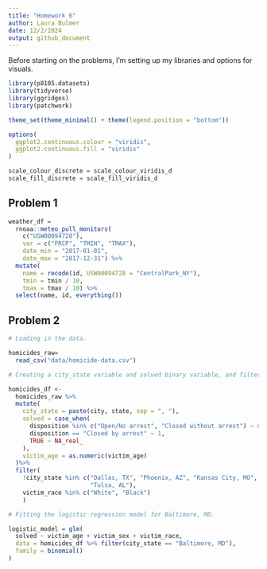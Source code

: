```yaml
---
title: "Homework 6"
author: Laura Bulmer
date: 12/2/2024
output: github_document
---
```


Before starting on the problems, I'm setting up my libraries and options for visuals. 

```r
library(p8105.datasets)
library(tidyverse)
library(ggridges)
library(patchwork)

theme_set(theme_minimal() + theme(legend.position = "bottom"))

options(
  ggplot2.continuous.colour = "viridis",
  ggplot2.continuous.fill = "viridis"
)

scale_colour_discrete = scale_colour_viridis_d
scale_fill_discrete = scale_fill_viridis_d
```

## Problem 1 

```r
weather_df = 
  rnoaa::meteo_pull_monitors(
    c("USW00094728"),
    var = c("PRCP", "TMIN", "TMAX"), 
    date_min = "2017-01-01",
    date_max = "2017-12-31") %>%
  mutate(
    name = recode(id, USW00094728 = "CentralPark_NY"),
    tmin = tmin / 10,
    tmax = tmax / 10) %>%
  select(name, id, everything())
```

## Problem 2

```r
# Loading in the data. 

homicides_raw= 
  read_csv("data/homicide-data.csv")

# Creating a city_state variable and solved binary variable, and filtering.

homicides_df <- 
  homicides_raw %>%
  mutate(
    city_state = paste(city, state, sep = ", "),
    solved = case_when(
      disposition %in% c("Open/No arrest", "Closed without arrest") ~ 0,
      disposition == "Closed by arrest" ~ 1,
      TRUE ~ NA_real_
    ),
    victim_age = as.numeric(victim_age)
  )%>%
  filter(
    !city_state %in% c("Dallas, TX", "Phoenix, AZ", "Kansas City, MO", 
                       "Tulsa, AL"),
    victim_race %in% c("White", "Black")
    )
```

```r
# Fitting the logistic regression model for Baltimore, MD.

logistic_model = glm(
  solved ~ victim_age + victim_sex + victim_race,
  data = homicides_df %>% filter(city_state == "Baltimore, MD"),
  family = binomial()
)

```

